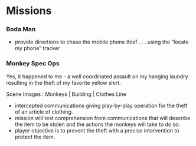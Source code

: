 # Missions

### Boda Man

- provide directions to chase the mobile phone thief . . . using the "locate my phone" tracker

### Monkey Spec Ops

Yes, it happened to me - a well coordinated assault on my hanging laundry resulting in the theft of my favorite yellow shirt.

Scene Images : Monkeys | Building | Clothes Line

- intercepted communications giving play-by-play operation for the theft of an article of clothing.
- mission will test comprehension from communications that will describe the item to be stolen and the actions the monkeys will take to do so.
- player objective is to prevent the theft with a precise intervention to protect the item.